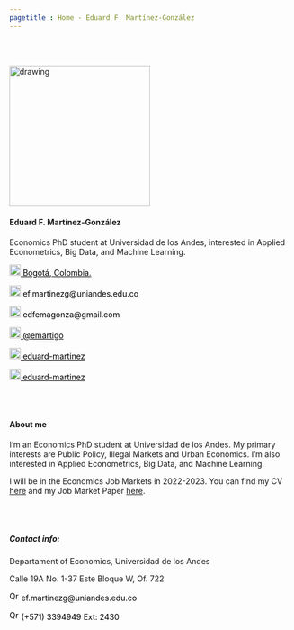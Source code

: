 ```yaml
---
pagetitle : Home - Eduard F. Martínez-González
---
```


<br>  </br> <!--- Agrega lineas en blanco --->

<!------------- Panel de la izquierda ------------->
<div class="col-sm-4">

<!-- Foto completa -->
<img src="./images/profile2.png" class="center" alt="drawing" width="250" height="250"/>

#### Eduard F. Martínez-González

Economics PhD student at Universidad de los Andes, interested in Applied Econometrics, Big Data, and Machine Learning.

<!-- Location -->
<a href="https://www.google.com/maps/place/Bogotá/@4.6486259,-74.2478944,11z/data=!3m1!4b1!4m5!3m4!1s0x8e3f9bfd2da6cb29:0x239d635520a33914!8m2!3d4.7109886!4d-74.072092" style="color:black;"> <img alt="Qries" src="./images/location.png" width="20" height="20">  Bogotá, Colombia.</a>

<!-- Correo -->
<p style="color:black"><img alt="Qries" src="./images/correo.png" width="20" height="20"> ef.martinezg@uniandes.edu.co </img></p>

<!-- Correo -->
<p style="color:black"><img alt="Qries" src="./images/correo.png" width="20" height="20"> edfemagonza@gmail.com </img></p>

<!-- Twitter -->
 <a href="https://twitter.com/emartigo" style="color:black;"> <img alt="Qries" src="./images/twitter.jpg" width="20" height="20">  @emartigo</a> 

<!-- gitlab -->
<a href="https://gitlab.com/eduard-martinez" style="color:black;"> <img alt="Qries" src="./images/gitlab.png" width="20" height="20">  eduard-martinez</a>

<!-- GitHub -->
<a href="https://github.com/eduard-martinez" style="color:black;"> <img alt="Qries" src="./images/github.png" width="20" height="20">  eduard-martinez</a>

</div>
<!------------- Fin panel de la izquierda ------------->

<!------------- Panel de la derecha ------------->
<div class="col-sm-8">

<br>  </br> <!--- Agrega lineas en blanco --->

#### About me

I’m an Economics PhD student at Universidad de los Andes. My primary interests are Public Policy, Illegal Markets and Urban Economics. I’m also interested in Applied Econometrics, Big Data, and Machine Learning.

I will be in the Economics Job Markets in 2022-2023. You can find my CV <a href="https://eduard-martinez.github.io/cv/CV-Eduard_F_Martinez_G.pdf">here</a>
and my Job Market Paper <a href="https://eduard-martinez.github.io/cv/CV-Eduard_F_Martinez_G.pdf">here</a>.

<br>  </br> <!--- Agrega lineas en blanco --->

##### Contact info:

<p style="color:black">Departament of Economics, Universidad de los Andes

Calle 19A No. 1-37 Este Bloque W, Of. 722</p>

<!-- Correo -->
<p style="color:black"><img alt="Qries" src="./images/correo.png" width="17" height="17"> ef.martinezg@uniandes.edu.co </img></p>

<!-- Tel -->
<p style="color:black"> <img alt="Qries" src="./images/tel.png" width="17" height="17"> (+571) 3394949 Ext: 2430 </img></p>

</div> <!--- FIn del panel de la derecha --->

